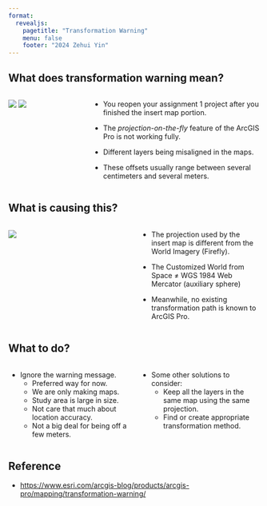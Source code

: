```yaml
---
format: 
  revealjs:
    pagetitle: "Transformation Warning"
    menu: false
    footer: "2024 Zehui Yin"
---
```


## What does transformation warning mean?

:::: {.columns}

::: {.column width="30%"}
```{=html}
<p>
<img src="./images/warning-1.png"/>
<img src="./images/warning-2.png"/>
<p>
```
:::

::: {.column width="70%"}

- You reopen your assignment 1 project after you finished the insert map portion.

- The _projection-on-the-fly_ feature of the ArcGIS Pro is not working fully.

- Different layers being misaligned in the maps.

- These offsets usually range between several centimeters and several meters.

:::

::::

## What is causing this?

:::: {.columns}

::: {.column width="50%"}

```{=html}
<p>
<img src="./images/warning-3.png"/>
<p>
```

:::

::: {.column width="50%"}

- The projection used by the insert map is different from the World Imagery (Firefly).

- The Customized World from Space $\neq$ WGS 1984 Web Mercator (auxiliary sphere)

- Meanwhile, no existing transformation path is known to ArcGIS Pro.

:::

::::

## What to do?

:::: {.columns}

::: {.column width="50%"}

- Ignore the warning message.
  - Preferred way for now.
  - We are only making maps.
  - Study area is large in size.
  - Not care that much about location accuracy.
  - Not a big deal for being off a few meters.

:::

::: {.column width="50%"}

- Some other solutions to consider:
  - Keep all the layers in the same map using the same projection.
  - Find or create appropriate transformation method.

:::

::::

## Reference

- [https://www.esri.com/arcgis-blog/products/arcgis-pro/mapping/transformation-warning/](https://www.esri.com/arcgis-blog/products/arcgis-pro/mapping/transformation-warning/)
